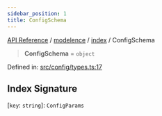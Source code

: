 ```yaml
---
sidebar_position: 1
title: ConfigSchema
---
```


[API Reference](/api-reference/modelence/index/type-aliases/../../../index) / [modelence](/api-reference/modelence/index/type-aliases/../../index) / [index](/api-reference/modelence/index/type-aliases/../index) / ConfigSchema

> **ConfigSchema** = `object`

Defined in: [src/config/types.ts:17](https://github.com/modelence/modelence/blob/7d5ab6803a03a590fa9ba44d3ce0544ecf5463af/packages/modelence/src/config/types.ts#L17)

## Index Signature

\[`key`: `string`\]: `ConfigParams`
